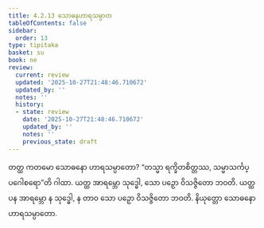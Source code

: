 ```yaml
---
title: 4.2.13 သောဓနဟာရသမ္ပာတ
tableOfContents: false
sidebar:
  order: 13
type: tipitaka
basket: su
book: ne
review:
  current: review
  updated: '2025-10-27T21:48:46.710672'
  updated_by: ''
  notes: ''
  history:
  - state: review
    date: '2025-10-27T21:48:46.710672'
    updated_by: ''
    notes: ''
    previous_state: draft
---
```



<ReviewStatus review={frontmatter.review} showDetails={true} />

<HypothesisAnnotation frontmatter={frontmatter} />

<DynamicBreadcrumb />

<Division number="75" book="ne" e="ch" v="27" p="89">

<Paragraph number="531" book="ne">
တတ္ထ ကတမော သောဓနော ဟာရသမ္ပာတော?
</Paragraph>

<Paragraph number="532" book="ne">
“တသ္မာ ရက္ခိတစိတ္တဿ, သမ္မာသင်္ကပ္ပဂေါစရော”တိ ဂါထာ. ယတ္ထ အာရမ္ဘော သုဒ္ဓေါ, သော ပဉှော ဝိသဇ္ဇိတော ဘဝတိ. ယတ္ထ ပန အာရမ္ဘော န သုဒ္ဓေါ, န တာဝ သော ပဉှော ဝိသဇ္ဇိတော ဘဝတိ.

</Paragraph>
</Division>

<Paragraph number="533" type="center" book="ne">
နိယုတ္တော သောဓနော ဟာရသမ္ပာတော.
</Paragraph>